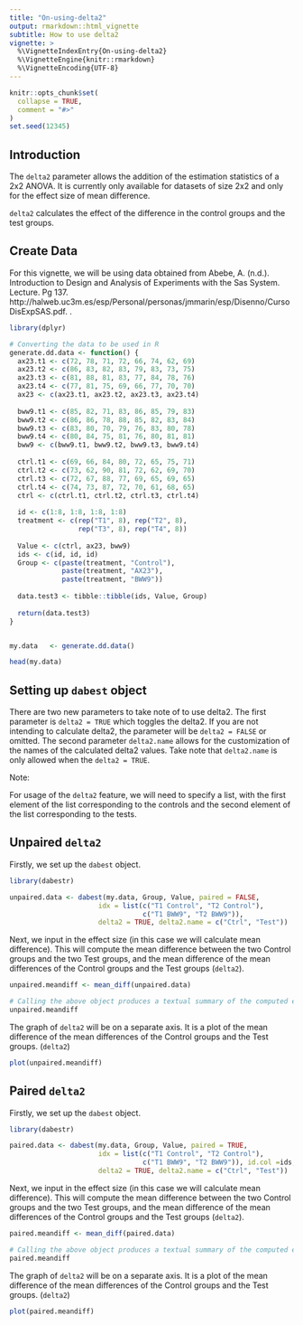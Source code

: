 ---
title: "On-using-delta2"
output: rmarkdown::html_vignette
subtitle: How to use delta2
vignette: >
  %\VignetteIndexEntry{On-using-delta2}
  %\VignetteEngine{knitr::rmarkdown}
  %\VignetteEncoding{UTF-8}
---

```{r, include = FALSE}
knitr::opts_chunk$set(
  collapse = TRUE,
  comment = "#>"
)
set.seed(12345)
```

## Introduction
The `delta2` parameter allows the addition of the estimation statistics of a 2x2
ANOVA. It is currently only available for datasets of size 2x2 and only for the
effect size of mean difference. 

`delta2` calculates the effect of the difference in the control groups and the 
test groups.

## Create Data

For this vignette, we will be using data obtained from 
Abebe, A. (n.d.). 
Introduction to Design and Analysis of Experiments with the Sas System. Lecture. Pg 137. 
http://halweb.uc3m.es/esp/Personal/personas/jmmarin/esp/Disenno/CursoDisExpSAS.pdf. .

```{r create.data, message=FALSE}
library(dplyr)

# Converting the data to be used in R
generate.dd.data <- function() {
  ax23.t1 <- c(72, 78, 71, 72, 66, 74, 62, 69)
  ax23.t2 <- c(86, 83, 82, 83, 79, 83, 73, 75)
  ax23.t3 <- c(81, 88, 81, 83, 77, 84, 78, 76)
  ax23.t4 <- c(77, 81, 75, 69, 66, 77, 70, 70)
  ax23 <- c(ax23.t1, ax23.t2, ax23.t3, ax23.t4)
  
  bww9.t1 <- c(85, 82, 71, 83, 86, 85, 79, 83)
  bww9.t2 <- c(86, 86, 78, 88, 85, 82, 83, 84)
  bww9.t3 <- c(83, 80, 70, 79, 76, 83, 80, 78)
  bww9.t4 <- c(80, 84, 75, 81, 76, 80, 81, 81)
  bww9 <- c(bww9.t1, bww9.t2, bww9.t3, bww9.t4)
  
  ctrl.t1 <- c(69, 66, 84, 80, 72, 65, 75, 71)
  ctrl.t2 <- c(73, 62, 90, 81, 72, 62, 69, 70)
  ctrl.t3 <- c(72, 67, 88, 77, 69, 65, 69, 65)
  ctrl.t4 <- c(74, 73, 87, 72, 70, 61, 68, 65)
  ctrl <- c(ctrl.t1, ctrl.t2, ctrl.t3, ctrl.t4)
  
  id <- c(1:8, 1:8, 1:8, 1:8)
  treatment <- c(rep("T1", 8), rep("T2", 8),
                 rep("T3", 8), rep("T4", 8))
  
  Value <- c(ctrl, ax23, bww9)
  ids <- c(id, id, id)
  Group <- c(paste(treatment, "Control"),
             paste(treatment, "AX23"),
             paste(treatment, "BWW9"))
  
  data.test3 <- tibble::tibble(ids, Value, Group)
  
  return(data.test3)
}


my.data   <- generate.dd.data()

head(my.data)
```



## Setting up `dabest` object
There are two new parameters to take note of to use delta2. 
The first parameter is `delta2 = TRUE` which toggles the delta2. If you are not
intending to calculate delta2, the parameter will be `delta2 = FALSE` or omitted.
The second parameter `delta2.name` allows for the customization of the names of
the calculated delta2 values. Take note that `delta2.name` is only allowed when
the `delta2 = TRUE`. 

Note:

For usage of the `delta2` feature, we will need to specify a list, with the first
element of the list corresponding to the controls and the second element of the 
list corresponding to the tests. 

## Unpaired `delta2` 

Firstly, we set up the `dabest` object.
```{r unpaired setup}
library(dabestr)

unpaired.data <- dabest(my.data, Group, Value, paired = FALSE,
                      idx = list(c("T1 Control", "T2 Control"),
                                 c("T1 BWW9", "T2 BWW9")), 
                      delta2 = TRUE, delta2.name = c("Ctrl", "Test"))


```

Next, we input in the effect size (in this case we will calculate mean difference).
This will compute the mean difference between the two Control groups and the two
Test groups, and the mean difference of the mean differences of the Control groups
and the Test groups (`delta2`).

```{r unpaired compute.mean.diff}
unpaired.meandiff <- mean_diff(unpaired.data)

# Calling the above object produces a textual summary of the computed effect size.
unpaired.meandiff
```

The graph of `delta2` will be on a separate axis. It is a plot of the mean 
difference of the mean differences of the Control groups and the Test 
groups. (`delta2`)
```{r create.unpaired.plot, fig.width = 7, fig.height = 4}
plot(unpaired.meandiff)
```

## Paired `delta2` 

Firstly, we set up the `dabest` object.
```{r paired setup}
library(dabestr)

paired.data <- dabest(my.data, Group, Value, paired = TRUE,
                      idx = list(c("T1 Control", "T2 Control"),
                                 c("T1 BWW9", "T2 BWW9")), id.col =ids, 
                      delta2 = TRUE, delta2.name = c("Ctrl", "Test"))


```

Next, we input in the effect size (in this case we will calculate mean difference).
This will compute the mean difference between the two Control groups and the two
Test groups, and the mean difference of the mean differences of the Control groups
and the Test groups (`delta2`).

```{r paired compute.mean.diff}
paired.meandiff <- mean_diff(paired.data)

# Calling the above object produces a textual summary of the computed effect size.
paired.meandiff
```

The graph of `delta2` will be on a separate axis. It is a plot of the mean 
difference of the mean differences of the Control groups and the Test 
groups. (`delta2`)
```{r create.paired.plot, fig.width = 7, fig.height = 4}
plot(paired.meandiff)
```


